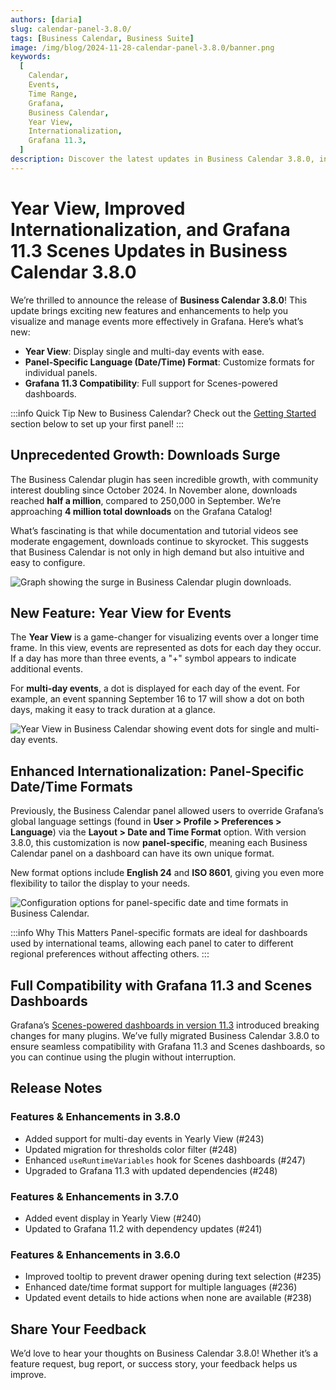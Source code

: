 ```yaml
---
authors: [daria]
slug: calendar-panel-3.8.0/
tags: [Business Calendar, Business Suite]
image: /img/blog/2024-11-28-calendar-panel-3.8.0/banner.png
keywords:
  [
    Calendar,
    Events,
    Time Range,
    Grafana,
    Business Calendar,
    Year View,
    Internationalization,
    Grafana 11.3,
  ]
description: Discover the latest updates in Business Calendar 3.8.0, including Year view for events, panel-specific language formats, and compatibility with Grafana 11.3 Scenes dashboards.
---
```



# Year View, Improved Internationalization, and Grafana 11.3 Scenes Updates in Business Calendar 3.8.0

We’re thrilled to announce the release of **Business Calendar 3.8.0**! This update brings exciting new features and enhancements to help you visualize and manage events more effectively in Grafana. Here’s what’s new:

- **Year View**: Display single and multi-day events with ease.
- **Panel-Specific Language (Date/Time) Format**: Customize formats for individual panels.
- **Grafana 11.3 Compatibility**: Full support for Scenes-powered dashboards.

:::info Quick Tip
New to Business Calendar? Check out the [Getting Started](#getting-started)
section below to set up your first panel!
:::

## Unprecedented Growth: Downloads Surge

The Business Calendar plugin has seen incredible growth, with community interest doubling since October 2024. In November alone, downloads reached **half a million**, compared to 250,000 in September. We’re approaching **4 million total downloads** on the Grafana Catalog!

What’s fascinating is that while documentation and tutorial videos see moderate engagement, downloads continue to skyrocket. This suggests that Business Calendar is not only in high demand but also intuitive and easy to configure.

<Image
  title="Business Calendar plugin downloads from the Grafana Catalog."
  src="/img/blog/2024-11-28-calendar-panel-3.8.0/downloads.png"
  alt="Graph showing the surge in Business Calendar plugin downloads."
/>

## New Feature: Year View for Events

The **Year View** is a game-changer for visualizing events over a longer time frame. In this view, events are represented as dots for each day they occur. If a day has more than three events, a "+" symbol appears to indicate additional events.

For **multi-day events**, a dot is displayed for each day of the event. For example, an event spanning September 16 to 17 will show a dot on both days, making it easy to track duration at a glance.

<Image
  title="Events displayed in Year View."
  src="/img/blog/2024-11-28-calendar-panel-3.8.0/year.png"
  alt="Year View in Business Calendar showing event dots for single and multi-day events."
/>

## Enhanced Internationalization: Panel-Specific Date/Time Formats

Previously, the Business Calendar panel allowed users to override Grafana’s global language settings (found in **User > Profile > Preferences > Language**) via the **Layout > Date and Time Format** option. With version 3.8.0, this customization is now **panel-specific**, meaning each Business Calendar panel on a dashboard can have its own unique format.

New format options include **English 24** and **ISO 8601**, giving you even more flexibility to tailor the display to your needs.

<Image
  title="Panel-specific language and date/time format settings."
  src="/img/blog/2024-11-28-calendar-panel-3.8.0/languages.png"
  alt="Configuration options for panel-specific date and time formats in Business Calendar."
/>

:::info Why This Matters
Panel-specific formats are ideal for dashboards used by international teams,
allowing each panel to cater to different regional preferences without
affecting others.
:::

## Full Compatibility with Grafana 11.3 and Scenes Dashboards

Grafana’s [Scenes-powered dashboards in version 11.3](https://grafana.com/blog/2024/10/31/grafana-dashboards-are-now-powered-by-scenes-big-changes-same-ui/) introduced breaking changes for many plugins. We’ve fully migrated Business Calendar 3.8.0 to ensure seamless compatibility with Grafana 11.3 and Scenes dashboards, so you can continue using the plugin without interruption.

<GettingStarted />

<Tutorial />

## Release Notes

### Features & Enhancements in 3.8.0

- Added support for multi-day events in Yearly View (#243)
- Updated migration for thresholds color filter (#248)
- Enhanced `useRuntimeVariables` hook for Scenes dashboards (#247)
- Upgraded to Grafana 11.3 with updated dependencies (#248)

### Features & Enhancements in 3.7.0

- Added event display in Yearly View (#240)
- Updated to Grafana 11.2 with dependency updates (#241)

### Features & Enhancements in 3.6.0

- Improved tooltip to prevent drawer opening during text selection (#235)
- Enhanced date/time format support for multiple languages (#236)
- Updated event details to hide actions when none are available (#238)

## Share Your Feedback

We’d love to hear your thoughts on Business Calendar 3.8.0! Whether it’s a feature request, bug report, or success story, your feedback helps us improve.

<Feedback />
